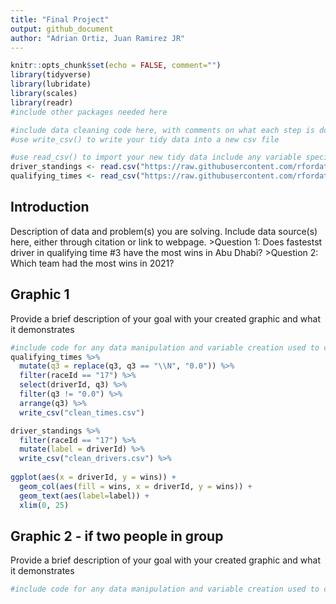 ```yaml
---
title: "Final Project"
output: github_document
author: "Adrian Ortiz, Juan Ramirez JR"
---
```


```r
knitr::opts_chunk$set(echo = FALSE, comment="")
library(tidyverse)
library(lubridate)
library(scales)
library(readr)
#include other packages needed here
```

```r
#include data cleaning code here, with comments on what each step is doing the indicators above eval=FALSE and include=FALSE will stop the code from running again when you knit the document while still keeping the code in the document
#use write_csv() to write your tidy data into a new csv file
```

```r
#use read_csv() to import your new tidy data include any variable specifications here as needed
driver_standings <- read.csv("https://raw.githubusercontent.com/rfordatascience/tidytuesday/master/data/2021/2021-09-07/driver_standings.csv")
qualifying_times <- read_csv("https://raw.githubusercontent.com/rfordatascience/tidytuesday/master/data/2021/2021-09-07/qualifying.csv")
```

## Introduction
Description of data and problem(s) you are solving.  Include data source(s) here, either through citation or link to webpage.
>Question 1: Does fastestst driver in qualifying time #3 have the most wins in Abu Dhabi?
>Question 2: Which team had the most wins in 2021?

## Graphic 1
Provide a brief description of your goal with your created graphic and what it demonstrates
```r
#include code for any data manipulation and variable creation used to create teh graphic as well as the code for the graph creation - be sure to comment all code with description of steps being completed with each line of code
qualifying_times %>% 
  mutate(q3 = replace(q3, q3 == "\\N", "0.0")) %>% 
  filter(raceId == "17") %>% 
  select(driverId, q3) %>% 
  filter(q3 != "0.0") %>% 
  arrange(q3) %>% 
  write_csv("clean_times.csv")
```

```r
driver_standings %>% 
  filter(raceId == "17") %>% 
  mutate(label = driverId) %>% 
  write_csv("clean_drivers.csv") %>% 
  
ggplot(aes(x = driverId, y = wins)) +
  geom_col(aes(fill = wins, x = driverId, y = wins)) +
  geom_text(aes(label=label)) +
  xlim(0, 25) 
```

## Graphic 2 - if two people in group
Provide a brief description of your goal with your created graphic and what it demonstrates
```r
#include code for any data manipulation and variable creation used to create teh graphic as well as the code for the graph creation - be sure to comment all code with description of steps being completed with each line of code
```
